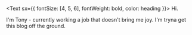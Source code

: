 <Text sx={{ fontSize: [4, 5, 6], fontWeight: bold, color: heading }}> Hi.

I'm Tony - currently working a job that doesn't bring me joy. I'm tryna get this blog off the ground.